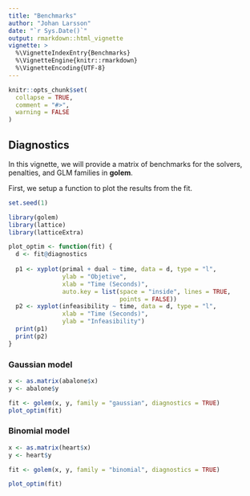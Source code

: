 ```yaml
---
title: "Benchmarks"
author: "Johan Larsson"
date: "`r Sys.Date()`"
output: rmarkdown::html_vignette
vignette: >
  %\VignetteIndexEntry{Benchmarks}
  %\VignetteEngine{knitr::rmarkdown}
  %\VignetteEncoding{UTF-8}
---
```


```r
knitr::opts_chunk$set(
  collapse = TRUE,
  comment = "#>",
  warning = FALSE
)
```

## Diagnostics

In this vignette, we will provide a matrix of benchmarks for the
solvers, penalties, and GLM families in **golem**.

First, we setup a function to plot the results from the fit.

```r
set.seed(1)

library(golem)
library(lattice)
library(latticeExtra)

plot_optim <- function(fit) {
  d <- fit@diagnostics
  
  p1 <- xyplot(primal + dual ~ time, data = d, type = "l", 
               ylab = "Objetive",
               xlab = "Time (Seconds)", 
               auto.key = list(space = "inside", lines = TRUE,
                               points = FALSE))
  p2 <- xyplot(infeasibility ~ time, data = d, type = "l", 
               xlab = "Time (Seconds)",
               ylab = "Infeasibility")
  print(p1)
  print(p2)
}
```

### Gaussian model

```r
x <- as.matrix(abalone$x)
y <- abalone$y

fit <- golem(x, y, family = "gaussian", diagnostics = TRUE)
plot_optim(fit)
```

### Binomial model

```r
x <- as.matrix(heart$x)
y <- heart$y

fit <- golem(x, y, family = "binomial", diagnostics = TRUE)

plot_optim(fit)
```


